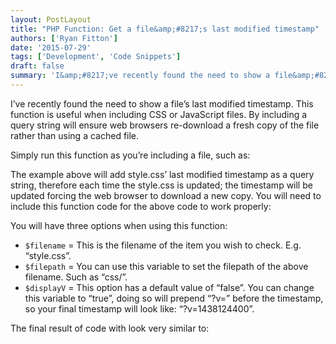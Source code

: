 ```yaml
---
layout: PostLayout
title: "PHP Function: Get a file&amp;#8217;s last modified timestamp"
authors: ['Ryan Fitton']
date: '2015-07-29'
tags: ['Development', 'Code Snippets']
draft: false
summary: 'I&amp;#8217;ve recently found the need to show a file&amp;#8217;s last modified timestamp. This function is useful when including CSS or JavaScript files. By including a query string will ensure web browsers re-download a fresh copy of the file rather than using a cached file. Simply run this function as you&amp;#8217;re including a file, such as: [&amp;hellip;]'
---
```


<p>
  I&#8217;ve recently found the need to show a file&#8217;s last modified timestamp. This function
  is useful when including CSS or JavaScript files. By including a query string will ensure web
  browsers re-download a fresh copy of the file rather than using a cached file.
</p>
<p>Simply run this function as you&#8217;re including a file, such as:</p>
<p>
  <script src="https://gist.github.com/ryanfitton/0e78dc9bad39212f0d78.js"></script>The example
  above will add style.css&#8217; last modified timestamp as a query string, therefore each time the
  style.css is updated; the timestamp will be updated forcing the web browser to download a new
  copy. You will need to include this function code for the above code to work properly:
  <script src="https://gist.github.com/ryanfitton/9b23fbf0a4d0bd65f401.js"></script>
</p>
<p>You will have three options when using this function:</p>
<ul>
  <li>
    <code>$filename</code> = This is the filename of the item you wish to check. E.g.
    &#8220;style.css&#8221;.
  </li>
  <li>
    <code>$filepath</code> = You can use this variable to set the filepath of the above filename.
    Such as &#8220;css/&#8221;.
  </li>
  <li>
    <code>$displayV</code> = This option has a default value of &#8220;false&#8221;. You can change
    this variable to &#8220;true&#8221;, doing so will prepend &#8220;?v=&#8221; before the
    timestamp, so your final timestamp will look like: &#8220;?v=1438124400&#8221;.
  </li>
</ul>
<p>
  The final result of code with look very similar to:
  <br />
  <script src="https://gist.github.com/ryanfitton/413e2324c5566a71f6a4.js"></script>
</p>
